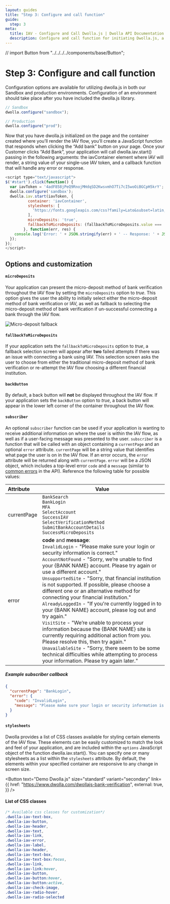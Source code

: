 ```yaml
---
layout: guides
title: "Step 3: Configure and call function"
guide:
  step: 3
meta:
  title: IAV - Configure and Call Dwolla.js | Dwolla API Documentation
  description: Configure and call function for initiating Dwolla.js, a powerful and secure bank account verification tool.
---
```


// import Button from "../../../../components/base/Button";

# Step 3: Configure and call function

Configuration options are available for utilizing dwolla.js in both our Sandbox and production environments. Configuration of an environment should take place after you have included the dwolla.js library.

```javascript
// Sandbox
dwolla.configure("sandbox");

// Production
dwolla.configure("prod");
```

Now that you have dwolla.js initialized on the page and the container created where you’ll render the IAV flow, you’ll create a JavaScript function that responds when clicking the “Add bank” button on your page. Once your Customer clicks “Add Bank”, your application will call dwolla.iav.start() passing in the following arguments: the iavContainer element where IAV will render, a string value of your single-use IAV token, and a callback function that will handle any error or response.

```javascript
<script type="text/javascript">
$('#start').click(function() {
  var iavToken = '4adF858jPeQ9RnojMHdqSD2KwsvmhO7Ti7cI5woOiBGCpH5krY';
  dwolla.configure('sandbox');
  dwolla.iav.start(iavToken, {
          container: 'iavContainer',
          stylesheets: [
            'https://fonts.googleapis.com/css?family=Lato&subset=latin,latin-ext'
          ],
          microDeposits: 'true',
          fallbackToMicroDeposits: (fallbackToMicroDeposits.value === 'true')
        }, function(err, res) {
    console.log('Error: ' + JSON.stringify(err) + ' -- Response: ' + JSON.stringify(res));
  });
});
</script>
```

## Options and customization

#### `microDeposits`

Your application can present the micro-deposit method of bank verification throughout the IAV flow by setting the `microDeposits` option to _true_. This option gives the user the ability to initially select either the micro-deposit method of bank verification or IAV, as well as fallback to selecting the micro-deposit method of bank verification if un-successful connecting a bank through the IAV flow.

<Image src={microDepositsFallback} alt="Micro-deposit fallback" />

#### `fallbackToMicroDeposits`

If your application sets the `fallbackToMicroDeposits` option to _true_, a fallback selection screen will appear after **two** failed attempts if there was an issue with connecting a bank using IAV. This selection screen asks the user to choose from either the traditional micro-deposit method of bank verification or re-attempt the IAV flow choosing a different financial institution.

#### `backButton`

By default, a back button will **not** be displayed throughout the IAV flow. If your application sets the `backButton` option to _true_, a back button will appear in the lower left corner of the container throughout the IAV flow.

#### `subscriber`

An optional `subscriber` function can be used if your application is wanting to receive additional information on where the user is within the IAV flow, as well as if a user-facing message was presented to the user. `subscriber` is a function that will be called with an object containing a `currentPage` and an optional `error` attribute. `currentPage` will be a string value that identifies what page the user is on in the IAV flow. If an error occurs, the `error` attribute will be returned along with `currentPage`. `error` will be a JSON object, which includes a top-level error `code` and a `message` (similar to [common errors](https://docs.dwolla.com/#errors) in the API). Reference the following table for possible values:

| Attribute   | Value                                                                                                                                                                                                                                                                                                                                                                                                                                                                                                                                                                                                                                                                                                                                                                                                                                                                                                                 |
| :---------- | --------------------------------------------------------------------------------------------------------------------------------------------------------------------------------------------------------------------------------------------------------------------------------------------------------------------------------------------------------------------------------------------------------------------------------------------------------------------------------------------------------------------------------------------------------------------------------------------------------------------------------------------------------------------------------------------------------------------------------------------------------------------------------------------------------------------------------------------------------------------------------------------------------------------- |
| currentPage | `BankSearch` <br /> `BankLogin` <br /> `MFA` <br /> `SelectAccount` <br /> `SuccessIAV` <br /> `SelectVerificationMethod` <br /> `SubmitBankAccountDetails` <br /> `SuccessMicroDeposits`                                                                                                                                                                                                                                                                                                                                                                                                                                                                                                                                                                                                                                                                                                                             |
| error       | **code** and **message**: <br /> `InvalidLogin` - "Please make sure your login or security information is correct." <br /> `AccountNotFound` - "Sorry, we’re unable to find your {BANK NAME} account. Please try again or use a different account." <br /> `UnsupportedSite` - "Sorry, that financial institution is not supported. If possible, please choose a different one or an alternative method for connecting your financial institution." <br /> `AlreadyLoggedIn` - "If you're currently logged in to your {BANK NAME} account, please log out and try again." <br /> `VisitSite` - "We’re unable to process your information because the {BANK NAME} site is currently requiring additional action from you. Please resolve this, then try again." <br /> `UnavailableSite` - "Sorry, there seem to be some technical difficulties while attempting to process your information. Please try again later." |

##### **Example subscriber callback**

```json
{
  "currentPage": "BankLogin",
  "error": {
    "code": "InvalidLogin",
    "message": "Please make sure your login or security information is correct."
  }
}
```

#### `stylesheets`

Dwolla provides a list of CSS classes available for styling certain elements of the IAV flow. These elements can be easily customized to match the look and feel of your application, and are included within the `options` JavaScript object of the function dwolla.iav.start(). You can specify one or many stylesheets as a list within the `stylesheets` attribute. By default, the elements within your specified container are responsive to any change in screen size.

<Button
  text="Demo Dwolla.js"
  size="standard"
  variant="secondary"
  link={{
    href: "https://www.dwolla.com/dwollajs-bank-verification",
    external: true,
  }}
/>

#### List of CSS classes

```css
/* Available css classes for customization*/
.dwolla-iav-text-box,
.dwolla-iav-button,
.dwolla-iav-header,
.dwolla-iav-text,
.dwolla-iav-link,
.dwolla-iav-error,
.dwolla-iav-label,
.dwolla-iav-header,
.dwolla-iav-text-box,
.dwolla-iav-text-box:focus,
.dwolla-iav-link,
.dwolla-iav-link:hover,
.dwolla-iav-button,
.dwolla-iav-button:hover,
.dwolla-iav-button:active,
.dwolla-iav-check-image,
.dwolla-iav-radio-hover,
.dwolla-iav-radio-selected
```
